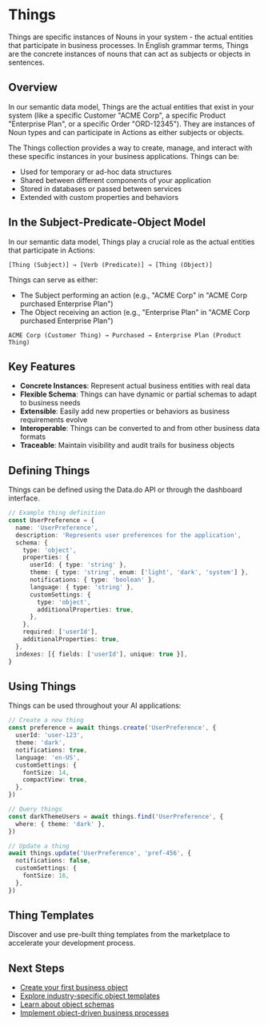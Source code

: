 # Things

Things are specific instances of Nouns in your system - the actual entities that participate in business processes. In English grammar terms, Things are the concrete instances of nouns that can act as subjects or objects in sentences.

## Overview

In our semantic data model, Things are the actual entities that exist in your system (like a specific Customer "ACME Corp", a specific Product "Enterprise Plan", or a specific Order "ORD-12345"). They are instances of Noun types and can participate in Actions as either subjects or objects.

The Things collection provides a way to create, manage, and interact with these specific instances in your business applications. Things can be:

- Used for temporary or ad-hoc data structures
- Shared between different components of your application
- Stored in databases or passed between services
- Extended with custom properties and behaviors

## In the Subject-Predicate-Object Model

In our semantic data model, Things play a crucial role as the actual entities that participate in Actions:

```
[Thing (Subject)] → [Verb (Predicate)] → [Thing (Object)]
```

Things can serve as either:
- The Subject performing an action (e.g., "ACME Corp" in "ACME Corp purchased Enterprise Plan")
- The Object receiving an action (e.g., "Enterprise Plan" in "ACME Corp purchased Enterprise Plan")

```
ACME Corp (Customer Thing) → Purchased → Enterprise Plan (Product Thing)
```

## Key Features

- **Concrete Instances**: Represent actual business entities with real data
- **Flexible Schema**: Things can have dynamic or partial schemas to adapt to business needs
- **Extensible**: Easily add new properties or behaviors as business requirements evolve
- **Interoperable**: Things can be converted to and from other business data formats
- **Traceable**: Maintain visibility and audit trails for business objects

## Defining Things

Things can be defined using the Data.do API or through the dashboard interface.

```typescript
// Example thing definition
const UserPreference = {
  name: 'UserPreference',
  description: 'Represents user preferences for the application',
  schema: {
    type: 'object',
    properties: {
      userId: { type: 'string' },
      theme: { type: 'string', enum: ['light', 'dark', 'system'] },
      notifications: { type: 'boolean' },
      language: { type: 'string' },
      customSettings: {
        type: 'object',
        additionalProperties: true,
      },
    },
    required: ['userId'],
    additionalProperties: true,
  },
  indexes: [{ fields: ['userId'], unique: true }],
}
```

## Using Things

Things can be used throughout your AI applications:

```typescript
// Create a new thing
const preference = await things.create('UserPreference', {
  userId: 'user-123',
  theme: 'dark',
  notifications: true,
  language: 'en-US',
  customSettings: {
    fontSize: 14,
    compactView: true,
  },
})

// Query things
const darkThemeUsers = await things.find('UserPreference', {
  where: { theme: 'dark' },
})

// Update a thing
await things.update('UserPreference', 'pref-456', {
  notifications: false,
  customSettings: {
    fontSize: 16,
  },
})
```

## Thing Templates

Discover and use pre-built thing templates from the marketplace to accelerate your development process.

## Next Steps

- [Create your first business object](/data/things/create)
- [Explore industry-specific object templates](/data/things/templates)
- [Learn about object schemas](/data/things/schemas)
- [Implement object-driven business processes](/data/things/business-processes)
